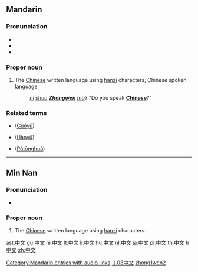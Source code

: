 {{zh-hanzi|[[中]][[文]]}}
==Mandarin==
{{see|Zhongwen}}

===Pronunciation===
*{{audio|zh-zhōngwén.ogg|audio}}
* {{IPA|[ tʂʊŋ˥˥uən˧˥ ]}}
* {{audio|Zh-zhong1wen2.ogg|Mandarin audio}}

===Proper noun===
{{cmn-proper|ts|pin=Zhōngwén|pint=zhong1wen2|rs=丨03}}

# The [[Chinese]] written language using [[hanzi]] characters; Chinese spoken language
#: ''[[ni]] [[shuo]] '''[[Zhongwen]]''' [[ma]]''?  "Do you speak '''[[Chinese]]'''?"

===Related terms===
*{{zh-ts|國語|国语}} ([[Guóyǔ]])
*{{zh-ts|漢語|汉语}} ([[Hànyǔ]])
*{{zh-ts|普通話|普通话}} ([[Pǔtōnghuà]])

[[Category:Mandarin entries with audio links]]
[[Category:zh-tw:Beginning Mandarin|丨03中文]]
[[Category:zh-cn:Beginning Mandarin|zhong1wen2]]

----

==Min Nan==

===Pronunciation===
* {{IPA|[ tiɔŋ˧˧bun˧˥ ]}}

===Proper noun===
{{nan-proper|ts|poj=Tiong-bûn|pojt=tiong1bun5|rs=丨03}}

# The [[Chinese]] written language using [[hanzi]] characters.

[[ast:中文]]
[[gu:中文]]
[[hi:中文]]
[[lt:中文]]
[[li:中文]]
[[hu:中文]]
[[nl:中文]]
[[ja:中文]]
[[pl:中文]]
[[th:中文]]
[[tr:中文]]
[[zh:中文]]